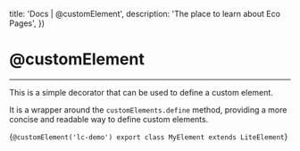 

  title: 'Docs | @customElement',
  description: 'The place to learn about Eco Pages',
})

# @customElement
---

This is a simple decorator that can be used to define a custom element.

It is a wrapper around the `customElements.define` method, providing a more concise and readable way to define custom elements.

<CodeBlock lang='typescript'>{`@customElement('lc-demo')
export class MyElement extends LiteElement`}
</CodeBlock>
